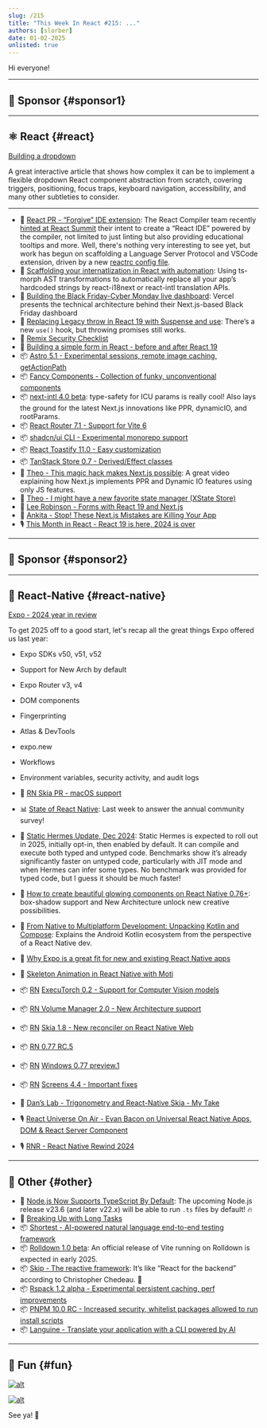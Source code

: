 ```yaml
---
slug: /215
title: "This Week In React #215: ..."
authors: [slorber]
date: 01-02-2025
unlisted: true
---
```


Hi everyone!

<Todo />

<!-- truncate -->


<Support />

---

## 💸 Sponsor {#sponsor1}

<Todo />

---

## ⚛️ React {#react}

[Building a dropdown](https://reshaped.so/blog/building-a-dropdown)

A great interactive article that shows how complex it can be to implement a flexible dropdown React component abstraction from scratch, covering triggers, positioning, focus traps, keyboard navigation, accessibility, and many other subtleties to consider.

---

- 👀 [React PR \- “Forgive” IDE extension](https://github.com/facebook/react/pull/31918): The React Compiler team recently [hinted at React Summit](https://www.youtube.com/watch?v=C8Mg-NSyqWg&t=14452s) their intent to create a “React IDE” powered by the compiler, not limited to just linting but also providing educational tooltips and more. Well, there's nothing very interesting to see yet, but work has begun on scaffolding a Language Server Protocol and VSCode extension, driven by a new [reactrc config file](https://github.com/facebook/react/pull/31916).
- 📜 [Scaffolding your internatlization in React with automation](https://lingual.dev/blog/automating-your-react-internationalization/): Using ts-morph AST transformations to automatically replace all your app’s hardcoded strings by react-i18next or react-intl translation APIs.
- 📜 [Building the Black Friday-Cyber Monday live dashboard](https://vercel.com/blog/building-the-black-friday-cyber-monday-live-dashboard): Vercel presents the technical architecture behind their Next.js-based Black Friday dashboard
- 📜 [Replacing Legacy throw in React 19 with Suspense and use](https://peterkellner.net/2024/12/31/replacing-legacy-throw-in-react-19-with-suspense-and-use/): There’s a new `use()` hook, but throwing promises still works.
- 📜 [Remix Security Checklist](https://blog.arcjet.com/remix-security-checklist/)
- 📜 [Building a simple form in React \- before and after React 19](https://reactpractice.dev/articles/building-a-simple-form-in-react-before-and-after-react-19/)
- 📦 [Astro 5.1 \- Experimental sessions, remote image caching, getActionPath](https://astro.build/blog/astro-510/)
- 📦 [Fancy Components \- Collection of funky, unconventional components](https://www.fancycomponents.dev/)
- 📦 [next-intl 4.0 beta](https://next-intl.dev/blog/next-intl-4-0): type-safety for ICU params is really cool\! Also lays the ground for the latest Next.js innovations like PPR, dynamicIO, and rootParams.
- 📦 [React Router 7.1 \- Support for Vite 6](https://github.com/remix-run/react-router/blob/main/CHANGELOG.md#v710)
- 📦 [shadcn/ui CLI \- Experimental monorepo support](https://ui.shadcn.com/docs/monorepo)
- 📦 [React Toastify 11.0 \- Easy customization](https://github.com/fkhadra/react-toastify/releases/tag/v11.0.0)
- 📦 [TanStack Store 0.7 \- Derived/Effect classes](https://tanstack.com/store/latest/docs/quick-start#derived)
- 🎥 [Theo \- This magic hack makes Next.js possible](https://www.youtube.com/watch?v=VMDydLUCLtE): A great video explaining how Next.js implements PPR and Dynamic IO features using only JS features.
- 🎥 [Theo \- I might have a new favorite state manager (XState Store)](https://www.youtube.com/watch?v=Pmieyp75SrA)
- 🎥 [Lee Robinson \- Forms with React 19 and Next.js](https://www.youtube.com/watch?v=KhO4VjaYSXU)
- 🎥 [Ankita \- Stop\! These Next.js Mistakes are Killing Your App](https://www.youtube.com/watch?v=6ZR5drEQzp4)
- 🎙️ [This Month in React \- React 19 is here, 2024 is over](https://creators.spotify.com/pod/show/reactiflux/episodes/TMiR-2024-12-React-19-is-here--2024-is-over-e2sv4o6)

<SubscribeFormEmbed placement="middle" />

---

## 💸 Sponsor {#sponsor2}

<Todo />

---

## 📱 React-Native {#react-native}

[Expo \- 2024 year in review](https://expo.dev/blog/2024-year-in-review)

To get 2025 off to a good start, let's recap all the great things Expo offered us last year:

- Expo SDKs v50, v51, v52
- Support for New Arch by default
- Expo Router v3, v4
- DOM components
- Fingerprinting
- Atlas & DevTools
- expo.new
- Workflows
- Environment variables, security activity, and audit logs

- 👀 [RN Skia PR \- macOS support](https://github.com/Shopify/react-native-skia/pull/2836)
- 📊 [State of React Native](https://stateofreactnative.com/): Last week to answer the annual community survey\!
- 📜 [Static Hermes Update, Dec 2024](https://x.com/tmikov/status/1869945330638442651): Static Hermes is expected to roll out in 2025, initially opt-in, then enabled by default. It can compile and execute both typed and untyped code. Benchmarks show it’s already significantly faster on untyped code, particularly with JIT mode and when Hermes can infer some types. No benchmark was provided for typed code, but I guess it should be much faster\!
- 📜 [How to create beautiful glowing components on React Native 0.76+](https://www.devas.life/how-to-create-beautiful-glowing-components-on-react-native-0-76/): box-shadow support and New Architecture unlock new creative possibilities.
- 📜 [From Native to Multiplatform Development: Unpacking Kotlin and Compose](https://www.callstack.com/blog/from-native-to-multiplatform-development-unpacking-kotlin-and-compose): Explains the Android Kotlin ecosystem from the perspective of a React Native dev.
- 📜 [Why Expo is a great fit for new and existing React Native apps](https://expo.dev/blog/why-expo-is-a-great-fit-for-new-and-existing-react-native-apps)
- 📜 [Skeleton Animation in React Native with Moti](https://reactiive.io/articles/skeleton-loader)
- 📦 [RN](https://github.com/facebook/react-native/releases/tag/v0.77.0-rc.5) [ExecuTorch 0.2 \- Support for Computer Vision models](https://github.com/software-mansion/react-native-executorch/releases/tag/v0.2.0)
- 📦 [RN Volume Manager 2.0 \- New Architecture support](https://github.com/hirbod/react-native-volume-manager/releases/tag/v2.0.1)
- 📦 [RN](https://github.com/facebook/react-native/releases/tag/v0.77.0-rc.5) [Skia 1.8 \- New reconciler on React Native Web](https://github.com/Shopify/react-native-skia/releases/tag/v1.8.0)
- 📦 [RN 0.77 RC.5](https://github.com/facebook/react-native/releases/tag/v0.77.0-rc.5)
- 📦 [RN](https://github.com/facebook/react-native/releases/tag/v0.77.0-rc.5) [Windows 0.77 preview.1](https://github.com/microsoft/react-native-windows/releases/tag/react-native-windows_v0.77.0-preview.1)
- 📦 [RN](https://github.com/facebook/react-native/releases/tag/v0.77.0-rc.5) [Screens 4.4 \- Important fixes](https://github.com/software-mansion/react-native-screens/releases/tag/4.4.0)
- 🎥 [Dan’s Lab \- Trigonometry and React-Native Skia \- My Take](https://www.youtube.com/watch?v=r5P7Z3O8Jog)
- 🎙️ [React Universe On Air \- Evan Bacon on Universal React Native Apps, DOM & React Server Component](https://www.youtube.com/watch?v=rA7E3rGKSZw)
- 🎙️ [RNR \- React Native Rewind 2024](https://www.reactnativeradio.com/episodes/rnr-317-react-native-rewind-2024)

---

## 🔀 Other {#other}

- 📜 [Node.js Now Supports TypeScript By Default](https://www.totaltypescript.com/typescript-is-coming-to-node-23): The upcoming Node.js release v23.6 (and later v22.x) will be able to run `.ts` files by default\! 🔥
- 📜 [Breaking Up with Long Tasks](https://calendar.perfplanet.com/2024/breaking-up-with-long-tasks-or-how-i-learned-to-group-loops-and-wield-the-yield/)
- 📦 [Shortest \- AI-powered natural language end-to-end testing framework](https://github.com/anti-work/shortest)
- 📦 [Rolldown 1.0 beta](https://github.com/rolldown/rolldown/releases/tag/v1.0.0-beta.1): An official release of Vite running on Rolldown is expected in early 2025\.
- 📦 [Skip \- The reactive framework](https://skiplabs.io/): It’s like “React for the backend” according to Christopher Chedeau. 👀
- 📦 [Rspack 1.2 alpha \- Experimental persistent caching, perf improvements](https://github.com/web-infra-dev/rspack/releases/tag/v1.2.0-alpha.0)
- 📦 [PNPM 10.0 RC \- Increased security, whitelist packages allowed to run install scripts](https://github.com/pnpm/pnpm/releases/tag/v10.0.0-rc.2)
- 📦 [Languine \- Translate your application with a CLI powered by AI](https://languine.ai/)

---

## 🤭 Fun {#fun}

[![alt](/emails/issues/215/meme.jpg)](https://x.com/sebastienlorber/status/1874767983354253464)

[![alt](/emails/issues/215/meme2.jpg)](https://x.com/flydotio/status/1873840239166226548)

See ya! 👋
